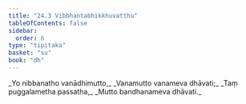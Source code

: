 ```yaml
---
title: "24.3 Vibbhantabhikkhuvatthu"
tableOfContents: false
sidebar:
  order: 6
type: "tipitaka"
basket: "su"
book: "dh"
---
```



<DynamicBreadcrumb />

<Division number="344" book="dh">

<Paragraph number="370" type="verses" book="dh">
_Yo nibbanatho vanādhimutto,_  
_Vanamutto vanameva dhāvati;_  
_Taṃ puggalametha passatha,_  
_Mutto bandhanameva dhāvati._
</Paragraph>
</Division>